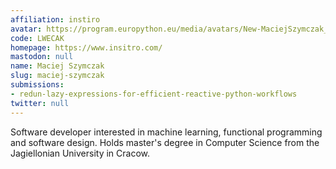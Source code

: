 ```yaml
---
affiliation: instiro
avatar: https://program.europython.eu/media/avatars/New-MaciejSzymczak_23-05-18_3629_favorite.jpg_z91Yoqa.jpg
code: LWECAK
homepage: https://www.insitro.com/
mastodon: null
name: Maciej Szymczak
slug: maciej-szymczak
submissions:
- redun-lazy-expressions-for-efficient-reactive-python-workflows
twitter: null
---
```


Software developer interested in machine learning, functional programming and software design. Holds master's degree in Computer Science from the Jagiellonian University in Cracow.
